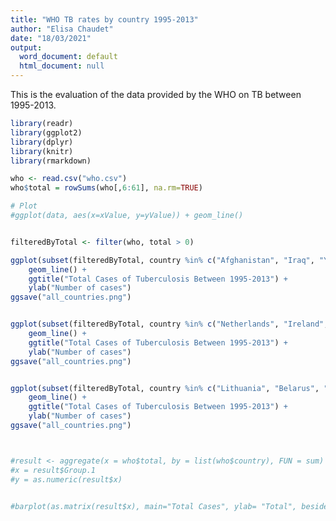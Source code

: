 ```yaml
---
title: "WHO TB rates by country 1995-2013"
author: "Elisa Chaudet"
date: "18/03/2021"
output:
  word_document: default
  html_document: null
---
```


This is the evaluation of the data provided by the WHO on TB between 1995-2013.

```r
library(readr)
library(ggplot2)
library(dplyr)
library(knitr)
library(rmarkdown)

who <- read.csv("who.csv")
who$total = rowSums(who[,6:61], na.rm=TRUE)

# Plot
#ggplot(data, aes(x=xValue, y=yValue)) + geom_line()


filteredByTotal <- filter(who, total > 0)

ggplot(subset(filteredByTotal, country %in% c("Afghanistan", "Iraq", "Yemen")), aes(x = year, y = total, color=country)) + 
    geom_line() +
    ggtitle("Total Cases of Tuberculosis Between 1995-2013") +
    ylab("Number of cases")
ggsave("all_countries.png")


ggplot(subset(filteredByTotal, country %in% c("Netherlands", "Ireland", "France")), aes(x = year, y = total, color=country)) +
    geom_line() +
    ggtitle("Total Cases of Tuberculosis Between 1995-2013") +
    ylab("Number of cases")
ggsave("all_countries.png")


ggplot(subset(filteredByTotal, country %in% c("Lithuania", "Belarus", "Ukraine")), aes(x = year, y = total, color=country)) + 
    geom_line() +
    ggtitle("Total Cases of Tuberculosis Between 1995-2013") +
    ylab("Number of cases")
ggsave("all_countries.png")



#result <- aggregate(x = who$total, by = list(who$country), FUN = sum)
#x = result$Group.1
#y = as.numeric(result$x)


#barplot(as.matrix(result$x), main="Total Cases", ylab= "Total", beside=TRUE, col=rainbow(5))



```

